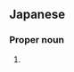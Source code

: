 ==Japanese==
{{ja-kanjitab|た|さき|k2=ざき|yomi=k|r=y}}

===Proper noun===
{{ja-pos|たざき|proper}}

# {{surname|lang=ja|sort=たざき}}